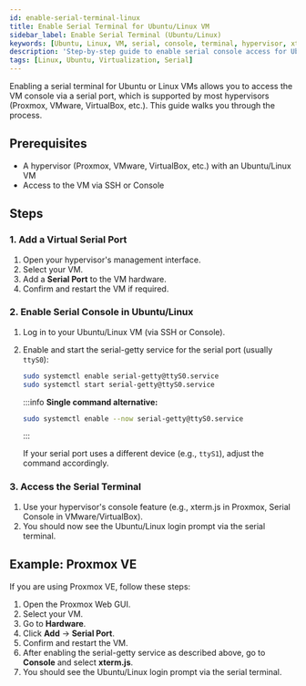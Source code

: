 ```yaml
---
id: enable-serial-terminal-linux
title: Enable Serial Terminal for Ubuntu/Linux VM
sidebar_label: Enable Serial Terminal (Ubuntu/Linux)
keywords: [Ubuntu, Linux, VM, serial, console, terminal, hypervisor, xterm.js]
description: 'Step-by-step guide to enable serial console access for Ubuntu/Linux virtual machines on any hypervisor'
tags: [Linux, Ubuntu, Virtualization, Serial]
---
```


Enabling a serial terminal for Ubuntu or Linux VMs allows you to access the VM console via a serial port, which is supported by most hypervisors (Proxmox, VMware, VirtualBox, etc.). This guide walks you through the process.

## Prerequisites

- A hypervisor (Proxmox, VMware, VirtualBox, etc.) with an Ubuntu/Linux VM
- Access to the VM via SSH or Console

## Steps

### 1. Add a Virtual Serial Port

1. Open your hypervisor's management interface.
2. Select your VM.
3. Add a **Serial Port** to the VM hardware.
4. Confirm and restart the VM if required.

### 2. Enable Serial Console in Ubuntu/Linux

1. Log in to your Ubuntu/Linux VM (via SSH or Console).
2. Enable and start the serial-getty service for the serial port (usually `ttyS0`):

   ```bash
   sudo systemctl enable serial-getty@ttyS0.service
   sudo systemctl start serial-getty@ttyS0.service
   ```

   :::info
   **Single command alternative:**
   ```bash
   sudo systemctl enable --now serial-getty@ttyS0.service
   ```
   :::

   If your serial port uses a different device (e.g., `ttyS1`), adjust the command accordingly.

### 3. Access the Serial Terminal

1. Use your hypervisor's console feature (e.g., xterm.js in Proxmox, Serial Console in VMware/VirtualBox).
2. You should now see the Ubuntu/Linux login prompt via the serial terminal.

## Example: Proxmox VE

If you are using Proxmox VE, follow these steps:

1. Open the Proxmox Web GUI.
2. Select your VM.
3. Go to **Hardware**.
4. Click **Add** → **Serial Port**.
5. Confirm and restart the VM.
6. After enabling the serial-getty service as described above, go to **Console** and select **xterm.js**.
7. You should see the Ubuntu/Linux login prompt via the serial terminal.
